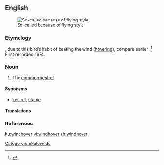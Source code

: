 ==English==
[[File:Common-Kestrel-2.jpg|thumb|So-called because of flying style]]

===Etymology===
{{compound|wind|hover|lang=en}}, due to this bird’s habit of beating the wind ([[hover]]ing), compare earlier {{m|en|windfucker}}.<ref>{{R:Online Etymology Dictionary}}</ref> First recorded 1674.

===Noun===
{{en-noun}}

# {{label|en|UK}} The [[common kestrel]].

====Synonyms====
* {{sense|common kestrel}} [[kestrel]], [[staniel]]

====Translations====
{{trans-see|common kestrel}}

===References===
<references/>

[[Category:en:Falconids]]

[[ku:windhover]]
[[vi:windhover]]
[[zh:windhover]]